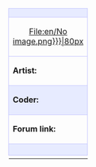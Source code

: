 {| align="left" style="width:100%; font-size:90%; margin:0px; margin-top:10px;" cellpadding="2"
| colspan="2" style="background-color:#e7ebff; border: 1px solid #c7c8fe; text-align: center; font-size:12px" |'''{{{title}}}'''
|- style="background-color:#e7ebff;"
| style="border: 1px solid #c7c8fe; text-align: center; width:80px;"|[[{{{image|File:en/No image.png}}}|80px]]
| style="border: 1px solid #c7c8fe; font-size:20px; font-weight:bold; vertical-align:middle; padding-left:1em;"|[{{{file}}} Download]
|- style="background-color:#e7ebff;"
| style="border: 1px solid #c7c8fe; width:60px"|'''Artist:'''
| style="border: 1px solid #c7c8fe;"|{{{artist}}}
|- style="background-color:#e7ebff;"
| style="background-color:#e7ebff; border: 1px solid #c7c8fe;"|'''Coder:'''
| style="background-color:#e7ebff; border: 1px solid #c7c8fe;"|{{{coder|}}}
|- style="background-color:transparent;"
| style="border: 1px solid #c7c8fe;"|'''Forum link:'''
| style="border: 1px solid #c7c8fe;"|{{{link|}}}
|-
| colspan="2" style="background-color:#e7ebff; border: 1px solid #c7c8fe;"|{{{notes|Description:}}}
|-
|}